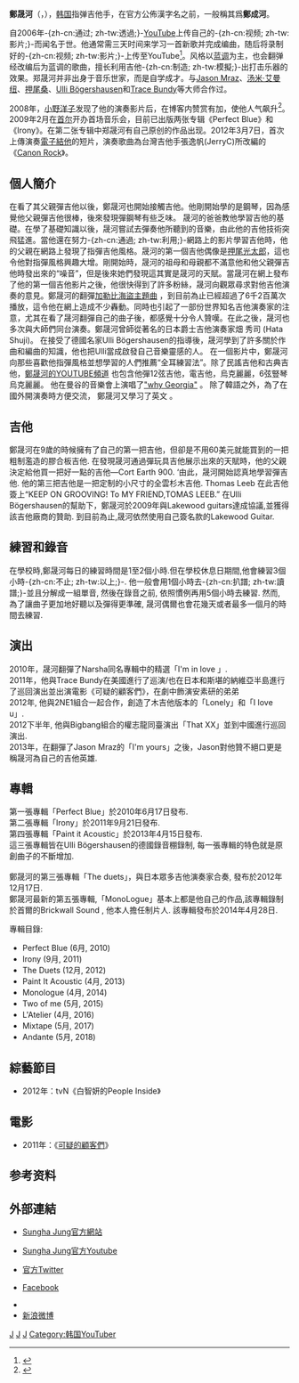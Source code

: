 {{multiple issues|
{{blpsources|time=2019-06-02T00:11:39+00:00}}
{{copyedit|time=2019-06-02T00:11:39+00:00}}
{{fansite|time=2019-06-02T00:11:39+00:00}}
{{inappropriate tone|time=2019-06-02T00:11:39+00:00}}
}}
{{noteTA
|1=zh-hans:博客; zh-hant:部落格}}
{{Infobox person
| name                      = 鄭晟河
| christian name            = Gregorio
| image                     = 2016 Musikmesse Frankfurt in Sungha Jung 02.jpg
| image_size                = 
| alt                       = 
| caption                   = 
| birth_name                = 
| birth_date                = {{birth date and age|1996|9|2}}
| birth_place               = {{KOR}}[[忠清北道|忠清北道]][[清州市|清州市]]
| death_date                = 
| death_place               = 
| nationality               = 大韓民國
| other_names               =  ''Sungha Jung'', ''jwcfree'', ''jungsungha'', ''blueseaJSH''
| home_town                 = {{KOR}}[[忠清北道|忠清北道]][[清州市|清州市]]
| occupation                = 吉他演奏家
| spouse                    = 
| relations                 = 
| years_active              = 2006年9月8日至今
| notable_works             = 
| known_for                 = [[吉他|吉他]]
| influences                =  
| influenced                =  
| website                   = [http://www.sunghajung.com/ 官方网站][http://www.facebook.com/SUNGHAJUNGMUSIC]
}}
{{Infobox Korean name
|hangul= 정성하
|hanja={{linktext|鄭|晟|河|}}
|rr=Seongha Jeong
|mr=Sŏngha Jŏng}}

'''鄭晟河'''（{{lang-ko|정성하}}，{{bd|1996年|9月2日}}），[[韩国|韩国]]指弹吉他手，在官方公佈漢字名之前，一般稱其爲'''鄭成河'''。

自2006年-{zh-cn:通过; zh-tw:透過;}-[[YouTube|YouTube]]上传自己的-{zh-cn:视频; zh-tw:影片;}-而闻名于世。他通常需三天时间来学习一首新歌并完成编曲，随后将录制好的-{zh-cn:视频; zh-tw:影片;}-上传至YouTube<ref>{{cite news |title=Sungha Jung – Guitar Prodigy |url=http://guitar.today.com/2009/01/26/sungha-jung-guitar-prodigy/ |publisher=Guitar Today |accessdate=2009-11-13 |archive-url=https://web.archive.org/web/20091120164314/http://guitar.today.com/2009/01/26/sungha-jung-guitar-prodigy/ |archive-date=2009-11-20 |dead-url=yes }}</ref>。风格以[[蓝调|蓝调]]为主，也会翻弹经改编后为蓝调的歌曲，擅长利用吉他-{zh-cn:制造; zh-tw:模擬;}-出打击乐器的效果。郑晟河并非出身于音乐世家，而是自学成才。与[[Jason_Mraz|Jason Mraz]]、[[汤米·艾曼纽|汤米·艾曼纽]]、[[押尾桑|押尾桑]]、[[Ulli_Bögershausen|Ulli Bögershausen]]和[[Trace_Bundy|Trace Bundy]]等大师合作过。

2008年，[[小野洋子|小野洋子]]发现了他的演奏影片后，在博客内赞赏有加，使他人气飙升<ref>{{cite news|title=“吉他神童”-{zh-cn:视频; zh-tw:影片;}-点击率破亿|url=http://news.ynxxb.com/content/2010-3/8/N91245869103.aspx|publisher=云南信息网|accessdate=2011-12-25|deadurl=yes|archiveurl=https://web.archive.org/web/20110914005429/http://news.ynxxb.com/content/2010-3/8/N91245869103.aspx|archivedate=2011-09-14}}</ref>。2009年2月在[[首尔|首尔]]开办首场音乐会，目前已出版两张专辑《Perfect Blue》和《Irony》。在第二张专辑中郑晟河有自己原创的作品出现。2012年3月7日，首次上傳演奏[[電子結他|電子結他]]的短片，演奏歌曲為台灣吉他手張逸帆(JerryC)所改編的《[[Canon_Rock|Canon Rock]]》。

== 個人簡介 ==
在看了其父親彈吉他以後，鄭晟河也開始接觸吉他。他剛開始學的是鋼琴，因為感覺他父親彈吉他很棒，後來發現彈鋼琴有些乏味。 晟河的爸爸教他學習吉他的基礎。在學了基礎知識以後，晟河嘗試去彈奏他所聽到的音樂，由此他的吉他技術突飛猛進。當他還在努力-{zh-cn:通過; zh-tw:利用;}-網路上的影片學習吉他時，他的父親在網路上發現了指彈吉他風格。晟河的第一個吉他偶像是[[押尾光太郎|押尾光太郎]]，這也令他對指彈風格興趣大增。剛開始時，晟河的祖母和母親都不滿意他和他父親彈吉他時發出來的“噪音”，但是後來她們發現這其實是晟河的天賦。當晟河在網上發布了他的第一個吉他影片之後，他很快得到了許多粉絲，晟河向觀眾尋求對他吉他演奏的意見。鄭晟河的翻彈[https://www.youtube.com/watch?v=g5WB-p-QBJc 加勒比海盜主題曲] {{Wayback|url=https://www.youtube.com/watch?v=g5WB-p-QBJc |date=20191110192948 }}，到目前為止已經超過了6千2百萬次播放，這令他在網上造成不少轟動。同時也引起了一部份世界知名吉他演奏家的注意，尤其在看了晟河翻彈自己的曲子後，都感覺十分令人贊嘆。在此之後，晟河也多次與大師們同台演奏。鄭晟河曾師從著名的日本爵士吉他演奏家畑 秀司 (Hata Shuji)。 在接受了德國名家Ulli Bögershausen的指導後，晟河學到了許多關於作曲和編曲的知識，他也把Ulli當成啟發自己音樂靈感的人。 在一個影片中，鄭晟河向那些喜歡他指彈風格並想學習的人們推薦“全耳練習法”。除了民謠吉他和古典吉他，[https://www.youtube.com/channel/UCjWRi2qaGtKjQyoQLc4OGkw 鄭晟河的YOUTUBE頻道] {{Wayback|url=https://www.youtube.com/channel/UCjWRi2qaGtKjQyoQLc4OGkw |date=20150629090554 }}也包含他彈12弦吉他，電吉他，烏克麗麗，6弦豎琴烏克麗麗。 他在曼谷的音樂會上演唱了[https://www.youtube.com/watch?v=_bqmSRg9R94 "why Georgia"] {{Wayback|url=https://www.youtube.com/watch?v=_bqmSRg9R94 |date=20150711080957 }}。 除了韓語之外，為了在國外開演奏時方便交流， 鄭晟河又學习了英文 。

== 吉他 ==
鄭晟河在9歲的時候擁有了自己的第一把吉他，但卻是不用60美元就能買到的一把粗制濫造的膠合板吉他. 在發現晟河通過彈玩具吉他展示出來的天賦時，他的父親決定給他買一把好一點的吉他—Cort Earth 900. ‘由此，晟河開始認真地學習彈吉他. 他的第三把吉他是一把定制的小尺寸的全雲杉木吉他. Thomas Leeb 在此吉他簽上“KEEP ON GROOVING! To MY FRIEND,TOMAS LEEB.” 在Ulli Bögershausen的幫助下，鄭晟河於2009年與Lakewood guitars達成協議,並獲得該吉他廠商的贊助. 到目前為止,晟河依然使用自己簽名款的Lakewood Guitar.

== 練習和錄音 ==
在學校時,鄭晟河每日的練習時間是1至2個小時.但在學校休息日期間,他會練習3個小時-{zh-cn:不止; zh-tw:以上;}-.
他一般會用1個小時去-{zh-cn:扒譜; zh-tw:讀譜;}-並且分解成一組單音, 然後在錄音之前, 依照慣例再用5個小時去練習. 然而, 為了讓曲子更加地好聽以及彈得更準確, 晟河偶爾也會花幾天或者最多一個月的時間去練習.

== 演出 ==
2010年，晟河翻彈了Narsha同名專輯中的精選「I'm in love 」.<br />
2011年，他與Trace Bundy在美國進行了巡演/也在日本和斯堪的納維亞半島進行了巡回演出並出演電影《可疑的顧客們》，在劇中飾演安素研的弟弟<br />
2012年, 他與2NE1組合一起合作，創造了木吉他版本的「Lonely」和「I love u」.<br />
2012下半年, 他與Bigbang組合的權志龍同臺演出「That XX」並到中國進行巡回演出.<br />
2013年，在翻彈了Jason Mraz的「I'm yours」之後，Jason對他贊不絕口更是稱晟河為自己的吉他英雄.

== 專輯 ==
第一張專輯「Perfect Blue」於2010年6月17日發布. <br />
第二張專輯「Irony」於2011年9月21日發布. <br />
第四張專輯「Paint it Acoustic」於2013年4月15日發布.<br />
這三張專輯皆在Ulli Bögershausen的德國錄音棚錄制, 每一張專輯的特色就是原創曲子的不斷增加.<br /><br />

鄭晟河的第三張專輯「The duets」，與日本眾多吉他演奏家合奏, 發布於2012年12月17日.<br />
鄭晟河最新的第五張專輯,「MonoLogue」基本上都是他自己的作品,該專輯錄制於首爾的Brickwall Sound , 他本人擔任制片人. 該專輯發布於2014年4月28日.<br />



專輯目錄:
* Perfect Blue (6月, 2010)
* Irony (9月, 2011)
* The Duets (12月, 2012)
* Paint It Acoustic (4月, 2013)
* Monologue (4月, 2014)
* Two of me (5月, 2015)
* L'Atelier (4月, 2016)
* Mixtape (5月, 2017)
* Andante (5月, 2018)

== 綜藝節目 ==

*2012年：tvN《白智妍的People Inside》

== 電影 ==

*2011年：《[[可疑的顧客們|可疑的顧客們]]》

==参考资料==
{{reflist}}

== 外部連結 ==
* {{en}} [http://www.sunghajung.com/ Sungha Jung官方網站] {{Wayback|url=http://www.sunghajung.com/ |date=20111226095420 }}
* {{en}} [http://www.youtube.com/user/jwcfree/ Sungha Jung官方Youtube] {{Wayback|url=http://www.youtube.com/user/jwcfree/ |date=20120501180324 }}
* {{ko}} [https://twitter.com/#!/jungsungha/ 官方Twitter] {{Wayback|url=https://twitter.com/#!/jungsungha/ |date=20180728041220 }}
* {{en}} [http://www.facebook.com/SUNGHAJUNGMUSIC/ Facebook] {{Wayback|url=http://www.facebook.com/SUNGHAJUNGMUSIC/ |date=20190614041916 }}
* {{instagram|theofficialsunghajung}}
* [http://weibo.com/p/1005053814176139 新浪微博] {{Wayback|url=http://weibo.com/p/1005053814176139 |date=20190614041952 }}

[[Category:韓國天主教徒|J]]
[[Category:韓國吉他手|J]]
[[Category:鄭姓|J]]
[[Category:韩国YouTuber|Category:韩国YouTuber]]